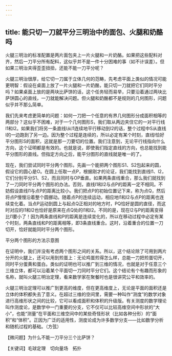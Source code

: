 ```yaml
---
---
---
```

title: 能只切一刀就平分三明治中的面包、火腿和奶酪吗
---




火腿三明治的标准配置是两片面包夹上一片火腿和一片奶酪。如果把这些配料对齐，然后一刀平分所有配料，这似乎并不是一件十分困难的事（如不计误差）。但如果三明治夹得歪歪扭扭，还能不能一刀平分呢？

火腿三明治很厚，给它切一刀属于立体几何的范畴，先考虑平面上类似的情况可能更明智：假设在桌面上放了一片火腿和一片奶酪，能只切一刀就把它们同时平分吗？如果桌面上放的是两块比萨饼的话，这个任务轻而易举，只要沿着通过两块比萨饼圆心的直线，一刀就能解决问题。但火腿和奶酪都不是规则的几何图形，问题似乎并不那么简单。

我们先来考虑更简单的问题：如何一刀把一个任意的有界几何图形分成面积相等的两部分？这似乎不困难，对于一个几何图形S，我们取从两边夹住它的一对平行线l1和l2。如果我们将另一条直线l从l1连续地平行移动到l2的话，整个过程中S从直线l的一边跑到了另一边。因为整个过程是连续的，所以必定有某个时刻，直线l恰好平分图形S的面积，这就是那一刀要切的位置。我们注意到，无论平行线指向什么方向，这个证明都是有效的。也就是说，即使我们指定直线的方向，也总能找到能平分图形的直线。但指定方向之后，能平分图形的直线就是唯一的了。



现在，我们尝试同时平分两个图形。先画一个能把两个图形S1、S2包起来的圆，假设它的圆心是O。在圆上任取一点P，根据刚才的论证，我们能找到直线l1、l2，它们分别平分S1、S2，而且同时与OP垂直。如果两条直线重合，那么我们就找到了一刀同时平分两个图形的办法。否则，直线l1和l2与点P的距离一定不相同。不妨假设直线l1与点P的距离比较小。我们把点P的初始位置记下来，称为点Q，然后将点P慢慢沿着整个圆挪动。随着点P的连续运动，相应地l1和l2与点P的距离也连续变化着。当点P运动到圆上与起点Q正相对的地方时，PQ恰好是圆的直径，而这时对应的l1和l2也恰好是原来在点Q处的l1和l2。不同的是，现在l2与P的距离变得比l1要小了！因为两条直线和P的距离是连续变化的，所以在移动过程中必定有某个时刻，两条直线和P的距离相等，即3条直线重合。这时，沿着重合的位置一刀切开，恰好就能同时平分两个图形。



平分两个图形的方法示意图



在证明中，我们并没有考虑两个图形之间的关系。所以，这个结论除了可用到两片分开的火腿上，还可以用到煎蛋上：无论鸡蛋煎得怎么样，总能一刀把煎蛋切开，同时平分蛋黄和蛋白。类似的证明也可以推广到三维的情况，也就是对于任意三个三维立体，都可以沿着某个平面切一刀同时平分它们。这个结论有个有趣而形象的名称，就叫火腿三明治定理，看来数学家在聚餐时也是很讲究公平和效率的。

火腿三明治定理可以推广到更高的维度，但在更高维度上，无论是平面的面积还是立体的体积都失去了意义。在超过三维的空间里，需要一种叫作“测度”的数学对象进行高维形状之间的比较，它可以看成面积和体积的升级版。有关测度的数学理论叫作测度论，是数学中一门重要的分支，它不仅可以比较高维空间中形状的“大小”，也能“测量”在平面和三维空间中的某些奇怪形状（比如各种分形）的“面积”和“体积”。正因为广泛的适用性，测度论成为许多数学分支——比如数学分析和随机过程的基础。（方弦）

【微问题】为什么不能一刀平分三个比萨饼？

【关键词】毛球定理　切向量场　拓扑